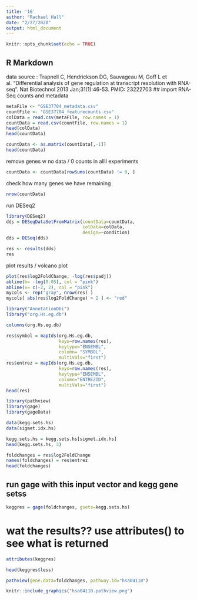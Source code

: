 ```yaml
---
title: '16'
author: "Rachael Hall"
date: "2/27/2020"
output: html_document
---
```


```r
knitr::opts_chunk$set(echo = TRUE)
```

## R Markdown
data source : Trapnell C, Hendrickson DG, Sauvageau M, Goff L et al. "Differential analysis of gene regulation at transcript resolution with RNA-seq". Nat Biotechnol 2013 Jan;31(1):46-53. PMID: 23222703
## import RNA-Seq counts and metadata 

```r
metaFile <- "GSE37704_metadata.csv"
countFile <- "GSE37704_featurecounts.csv"
colData = read.csv(metaFile, row.names = 1)
countData = read.csv(countFile, row.names = 1)
head(colData)
head(countData)
```

```r
countData <- as.matrix(countData[,-1])
head(countData)
```

remove genes w no data / 0 counts in allll experiments 
```r
countData <- countData[rowSums(countData) != 0, ]
```

check how many genes we have remaining 
```r
nrow(countData)
```
run DESeq2 
```r
library(DESeq2)
dds = DESeqDataSetFromMatrix(countData=countData,
                             colData=colData,
                             design=~condition)
dds = DESeq(dds)
```

```r
res <- results(dds)
res
```
plot results / volcano plot 
```r
plot(res$log2FoldChange, -log(res$padj))
abline(h= -log(0.05), col = "pink")
abline(v= c(-2, 2), col = "pink")
mycols <- rep("gray", nrow(res) )
mycols[ abs(res$log2FoldChange) > 2 ] <- "red"
```
```r
library("AnnotationDbi")
library("org.Hs.eg.db")

columns(org.Hs.eg.db)
```
```r
res$symbol = mapIds(org.Hs.eg.db,
                    keys=row.names(res), 
                    keytype="ENSEMBL",
                    column= "SYMBOL",
                    multiVals="first")
res$entrez = mapIds(org.Hs.eg.db,
                    keys=row.names(res),
                    keytype="ENSEMBL",
                    column="ENTREZID",
                    multiVals="first")
head(res)
```

```r
library(pathview)
library(gage)
library(gageData)

data(kegg.sets.hs)
data(sigmet.idx.hs)

kegg.sets.hs = kegg.sets.hs[sigmet.idx.hs]
head(kegg.sets.hs, 3)
```

```r
foldchanges = res$log2FoldChange
names(foldchanges) = res$entrez
head(foldchanges)
```
## run gage with this input vector and kegg gene setss 
```r
keggres = gage(foldchanges, gsets=kegg.sets.hs)
```
# wat the results?? use attributes() to see what is returned 
```r
attributes(keggres)
```
```r
head(keggres$less)
```
```r
pathview(gene.data=foldchanges, pathway.id="hsa04110")
```
```r
knitr::include_graphics("hsa04110.pathview.png")
```

